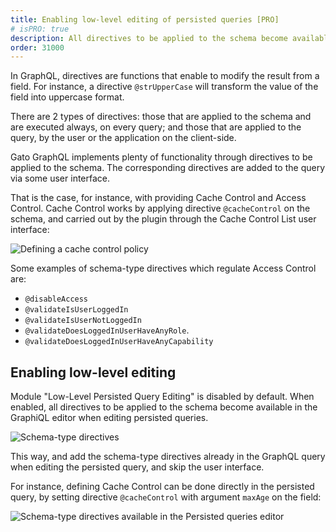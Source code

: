 ```yaml
---
title: Enabling low-level editing of persisted queries [PRO]
# isPRO: true
description: All directives to be applied to the schema become available in the GraphiQL editor when editing persisted queries.
order: 31000
---
```


In GraphQL, directives are functions that enable to modify the result from a field. For instance, a directive `@strUpperCase` will transform the value of the field into uppercase format.

There are 2 types of directives: those that are applied to the schema and are executed always, on every query; and those that are applied to the query, by the user or the application on the client-side.

Gato GraphQL implements plenty of functionality through directives to be applied to the schema. The corresponding directives are added to the query via some user interface.

That is the case, for instance, with providing Cache Control and Access Control. Cache Control works by applying directive `@cacheControl` on the schema, and carried out by the plugin through the Cache Control List user interface:

![Defining a cache control policy](/assets/guides/upstream-pro/cache-control.gif "Defining a cache control policy")

Some examples of schema-type directives which regulate Access Control are:

- `@disableAccess`
- `@validateIsUserLoggedIn`
- `@validateIsUserNotLoggedIn`
- `@validateDoesLoggedInUserHaveAnyRole`.
- `@validateDoesLoggedInUserHaveAnyCapability`

## Enabling low-level editing

Module "Low-Level Persisted Query Editing" is disabled by default. When enabled, all directives to be applied to the schema become available in the GraphiQL editor when editing persisted queries.

![Schema-type directives](/assets/guides/upstream-pro/schema-type-directives.gif "Schema-type directives")

This way, and add the schema-type directives already in the GraphQL query when editing the persisted query, and skip the user interface.

For instance, defining Cache Control can be done directly in the persisted query, by setting directive `@cacheControl` with argument `maxAge` on the field:

![Schema-type directives available in the Persisted queries editor](/assets/guides/upstream-pro/low-level-persisted-query-editing.png "Schema-type directives available in the Persisted queries editor")
